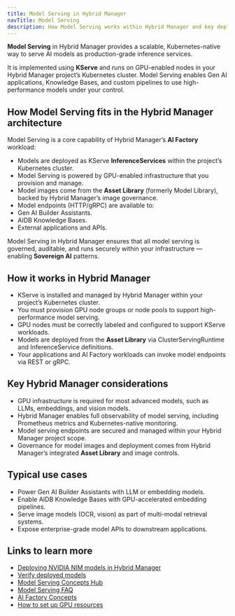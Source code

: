 ```yaml
---
title: Model Serving in Hybrid Manager
navTitle: Model Serving
description: How Model Serving works within Hybrid Manager and key deployment considerations.
---
```


**Model Serving** in Hybrid Manager provides a scalable, Kubernetes-native way to serve AI models as production-grade inference services.

It is implemented using **KServe** and runs on GPU-enabled nodes in your Hybrid Manager project’s Kubernetes cluster. Model Serving enables Gen AI applications, Knowledge Bases, and custom pipelines to use high-performance models under your control.

## How Model Serving fits in the Hybrid Manager architecture

Model Serving is a core capability of Hybrid Manager’s **AI Factory** workload:

-   Models are deployed as KServe **InferenceServices** within the project’s Kubernetes cluster.
-   Model Serving is powered by GPU-enabled infrastructure that you provision and manage.
-   Model images come from the **Asset Library** (formerly Model Library), backed by Hybrid Manager’s image governance.
-   Model endpoints (HTTP/gRPC) are available to:
-   Gen AI Builder Assistants.
-   AIDB Knowledge Bases.
-   External applications and APIs.

Model Serving in Hybrid Manager ensures that all model serving is governed, auditable, and runs securely within your infrastructure — enabling **Sovereign AI** patterns.

## How it works in Hybrid Manager

-   KServe is installed and managed by Hybrid Manager within your project’s Kubernetes cluster.
-   You must provision GPU node groups or node pools to support high-performance model serving.
-   GPU nodes must be correctly labeled and configured to support KServe workloads.
-   Models are deployed from the **Asset Library** via ClusterServingRuntime and InferenceService definitions.
-   Your applications and AI Factory workloads can invoke model endpoints via REST or gRPC.

## Key Hybrid Manager considerations

-   GPU infrastructure is required for most advanced models, such as LLMs, embeddings, and vision models.
-   Hybrid Manager enables full observability of model serving, including Prometheus metrics and Kubernetes-native monitoring.
-   Model serving endpoints are secured and managed within your Hybrid Manager project scope.
-   Governance for model images and deployment comes from Hybrid Manager’s integrated **Asset Library** and image controls.

## Typical use cases

-   Power Gen AI Builder Assistants with LLM or embedding models.
-   Enable AIDB Knowledge Bases with GPU-accelerated embedding pipelines.
-   Serve image models (OCR, vision) as part of multi-modal retrieval systems.
-   Expose enterprise-grade model APIs to downstream applications.

## Links to learn more

- [Deploying NVIDIA NIM models in Hybrid Manager](../../learn/how-to/model-serving/deploy-nim-container)
- [Verify deployed models](../../learn/how-to/model-serving/verify-models)
- [Model Serving Concepts Hub](/edb-postgres-ai/ai-factory/learn/explained/model-serving-concepts)
- [Model Serving FAQ](/edb-postgres-ai/ai-factory/learn/how-to/model-serving/faq)
- [AI Factory Concepts](/edb-postgres-ai/ai-factory/learn/explained/ai-factory-concepts)
- [How to set up GPU resources](../../learn/how-to/model-serving/setup-gpu)

